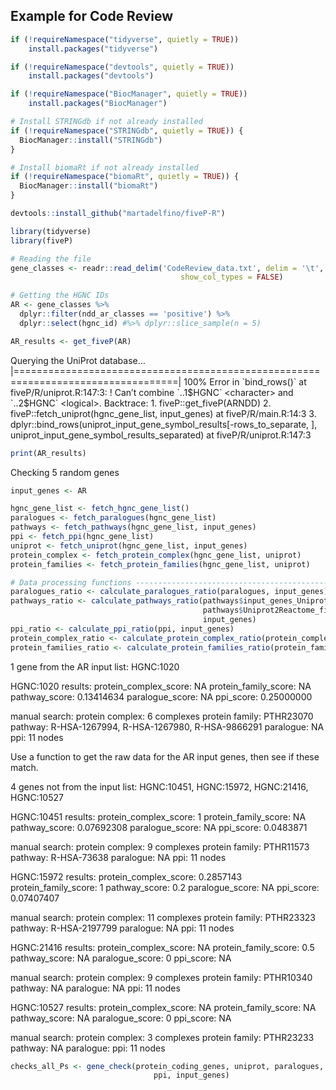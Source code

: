 ## Example for Code Review

```r
if (!requireNamespace("tidyverse", quietly = TRUE))
    install.packages("tidyverse")

if (!requireNamespace("devtools", quietly = TRUE))
    install.packages("devtools")

if (!requireNamespace("BiocManager", quietly = TRUE))
    install.packages("BiocManager")

# Install STRINGdb if not already installed
if (!requireNamespace("STRINGdb", quietly = TRUE)) {
  BiocManager::install("STRINGdb")
}

# Install biomaRt if not already installed
if (!requireNamespace("biomaRt", quietly = TRUE)) {
  BiocManager::install("biomaRt")
}

devtools::install_github("martadelfino/fiveP-R")

library(tidyverse)
library(fiveP)
```

```r

# Reading the file 
gene_classes <- readr::read_delim('CodeReview_data.txt', delim = '\t',  
                                      show_col_types = FALSE)

```

```r

# Getting the HGNC IDs
AR <- gene_classes %>%
  dplyr::filter(ndd_ar_classes == 'positive') %>%
  dplyr::select(hgnc_id) #%>% dplyr::slice_sample(n = 5)
```



```r

AR_results <- get_fiveP(AR)


```

Querying the UniProt database... \|==================================================================================\| 100% Error in \`bind_rows()\` at fiveP/R/uniprot.R:147:3: ! Can't combine \`..1\$HGNC\` \<character\> and \`..2\$HGNC\` \<logical\>. Backtrace: 1. fiveP::get_fiveP(ARNDD) 2. fiveP::fetch_uniprot(hgnc_gene_list, input_genes) at fiveP/R/main.R:14:3 3. dplyr::bind_rows(uniprot_input_gene_symbol_results[-rows_to_separate, ], uniprot_input_gene_symbol_results_separated) at fiveP/R/uniprot.R:147:3

```r
print(AR_results)
```


Checking 5 random genes


```r
input_genes <- AR

hgnc_gene_list <- fetch_hgnc_gene_list()
paralogues <- fetch_paralogues(hgnc_gene_list)
pathways <- fetch_pathways(hgnc_gene_list, input_genes)
ppi <- fetch_ppi(hgnc_gene_list)
uniprot <- fetch_uniprot(hgnc_gene_list, input_genes)
protein_complex <- fetch_protein_complex(hgnc_gene_list, uniprot)
protein_families <- fetch_protein_families(hgnc_gene_list, uniprot)

# Data processing functions --------------------------------------------------
paralogues_ratio <- calculate_paralogues_ratio(paralogues, input_genes)
pathways_ratio <- calculate_pathways_ratio(pathways$input_genes_Uniprot2Reactome,
                                           pathways$Uniprot2Reactome_final_hgnc_no_na,
                                           input_genes)
ppi_ratio <- calculate_ppi_ratio(ppi, input_genes)
protein_complex_ratio <- calculate_protein_complex_ratio(protein_complex, input_genes)
protein_families_ratio <- calculate_protein_families_ratio(protein_families, input_genes)

```





1 gene from the AR input list: HGNC:1020

HGNC:1020
results:
protein_complex_score: NA
protein_family_score: NA
pathway_score: 0.13414634 
paralogue_score: NA 
ppi_score: 0.25000000
     
manual search: 
protein complex: 6 complexes
protein family: PTHR23070
pathway: R-HSA-1267994, R-HSA-1267980, R-HSA-9866291
paralogue: NA
ppi: 11 nodes


Use a function to get the raw data for the AR input genes, then see if these match. 

 


4 genes not from the input list: HGNC:10451, HGNC:15972, HGNC:21416, HGNC:10527

HGNC:10451
results:
protein_complex_score: 1
protein_family_score: NA
pathway_score: 0.07692308 
paralogue_score: NA 
ppi_score: 0.0483871

manual search: 
protein complex: 9 complexes
protein family: PTHR11573
pathway: R-HSA-73638
paralogue: NA
ppi: 11 nodes


HGNC:15972
results:
protein_complex_score: 0.2857143
protein_family_score: 1
pathway_score: 0.2
paralogue_score: NA
ppi_score: 0.07407407

manual search: 
protein complex: 11 complexes
protein family: PTHR23323
pathway: R-HSA-2197799
paralogue: NA
ppi: 11 nodes


HGNC:21416
results:
protein_complex_score: NA
protein_family_score: 0.5
pathway_score: NA
paralogue_score: 0
ppi_score: NA

manual search: 
protein complex: 9 complexes
protein family: PTHR10340
pathway: NA
paralogue: NA
ppi: 11 nodes


HGNC:10527
results:
protein_complex_score: NA
protein_family_score: NA
pathway_score: NA
paralogue_score: 0
ppi_score: NA

manual search: 
protein complex: 3 complexes 
protein family: PTHR23233
pathway: NA
paralogue: 
ppi: 11 nodes


```r

checks_all_Ps <- gene_check(protein_coding_genes, uniprot, paralogues, 
                                ppi, input_genes)


```

